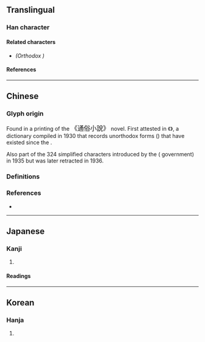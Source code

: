 {{also|風}}
{{character info}}
==Translingual==

===Han character===
{{Han char|rn=16|rad=几|as=04|sn=6|four=77210|canj=HNMMI|ids=⿵⺇云}}

====Related characters====
* {{l|mul|[[風]]}} ''(Orthodox {{w|Traditional Chinese|traditional form}})''

====References====
{{Han ref|kx=0134.121|dkj=01756|hdz=10277.010|uh=51E8}}

----

==Chinese==

===Glyph origin===
Found in a {{w|Movable type#Metal movable type in China|moveable type}} printing of the <big>《通俗小說》</big> novel. First attested in 《{{w2|zh|宋元以來俗字譜}}》, a {{w|Variant Chinese character|variant forms}} dictionary compiled in 1930 that records unorthodox forms ({{l|zh|俗字}}) that have existed since the {{w|Song dynasty}}.

Also part of the 324 simplified characters introduced by the {{w|Republic of China}} ({{w|Kuomintang}} government) in 1935 but was later retracted in 1936. <!-- Refer https://commons.wikimedia.org/wiki/File:ROC24_SC3.jpg -->

===Definitions===
{{zh-see|風}}

===References===
* {{R:twedu|A04572-003}}

----

==Japanese==

===Kanji===
{{ja-kanji|grade=|rs=几04}}

# {{alt form|ja|風||[[wind]]}}

====Readings====
{{ja-readings
|goon=ふう, ふ
|kanon=ほう
|kun=かぜ, かざ
}}

----

==Korean==

===Hanja===
{{ko-hanja|hangeul=풍|rv=pung|mr=p'ung}}

# {{rfdef|ko|sort=几04}}